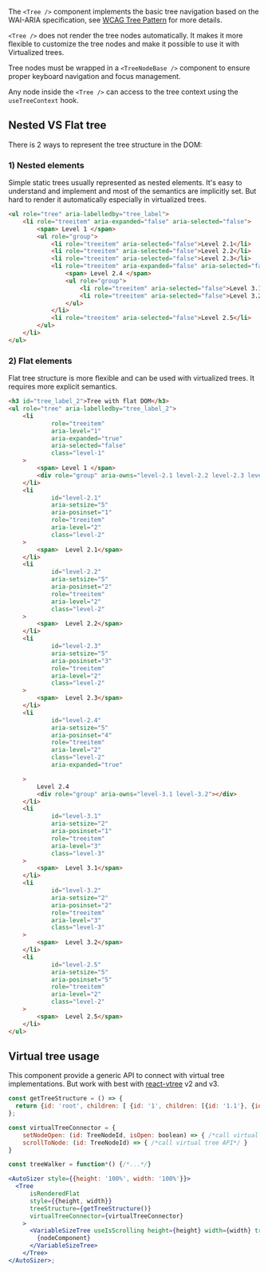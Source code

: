The `<Tree />` component implements the basic tree navigation based on the WAI-ARIA specification,
see [WCAG Tree Pattern](https://www.w3.org/WAI/ARIA/apg/patterns/treeview/) for more details.

`<Tree />` does not render the tree nodes automatically. It makes it more flexible to customize the tree nodes and
make it possible to use it with Virtualized trees.

Tree nodes must be wrapped in a `<TreeNodeBase />` component to ensure proper keyboard navigation and focus management.

Any node inside the `<Tree />` can access to the tree context using the `useTreeContext` hook.

## Nested VS Flat tree

There is 2 ways to represent the tree structure in the DOM:

### 1) Nested elements

Simple static trees usually represented as nested elements. It's easy to understand and implement and
most of the semantics are implicitly set. But hard to render it automatically especially in virtualized trees.

```html
<ul role="tree" aria-labelledby="tree_label">
    <li role="treeitem" aria-expanded="false" aria-selected="false">
        <span> Level 1 </span>
        <ul role="group">
            <li role="treeitem" aria-selected="false">Level 2.1</li>
            <li role="treeitem" aria-selected="false">Level 2.2</li>
            <li role="treeitem" aria-selected="false">Level 2.3</li>
            <li role="treeitem" aria-expanded="false" aria-selected="false">
                <span> Level 2.4 </span>
                <ul role="group">
                    <li role="treeitem" aria-selected="false">Level 3.1</li>
                    <li role="treeitem" aria-selected="false">Level 3.2</li>
                </ul>
            </li>
            <li role="treeitem" aria-selected="false">Level 2.5</li>
        </ul>
    </li>
</ul>

```

### 2) Flat elements

Flat tree structure is more flexible and can be used with virtualized trees. It requires more explicit semantics.

```html
<h3 id="tree_label_2">Tree with flat DOM</h3>
<ul role="tree" aria-labelledby="tree_label_2">
    <li
            role="treeitem"
            aria-level="1"
            aria-expanded="true"
            aria-selected="false"
            class="level-1"
    >
        <span> Level 1 </span>
        <div role="group" aria-owns="level-2.1 level-2.2 level-2.3 level-2.4 level-2.5"></div>
    </li>
    <li
            id="level-2.1"
            aria-setsize="5"
            aria-posinset="1"
            role="treeitem"
            aria-level="2"
            class="level-2"
    >
        <span>  Level 2.1</span>
    </li>
    <li
            id="level-2.2"
            aria-setsize="5"
            aria-posinset="2"
            role="treeitem"
            aria-level="2"
            class="level-2"
    >
        <span>  Level 2.2</span>
    </li>
    <li
            id="level-2.3"
            aria-setsize="5"
            aria-posinset="3"
            role="treeitem"
            aria-level="2"
            class="level-2"
    >
        <span>  Level 2.3</span>
    </li>
    <li
            id="level-2.4"
            aria-setsize="5"
            aria-posinset="4"
            role="treeitem"
            aria-level="2"
            class="level-2"
            aria-expanded="true"

    >
        Level 2.4
        <div role="group" aria-owns="level-3.1 level-3.2"></div>
    </li>
    <li
            id="level-3.1"
            aria-setsize="2"
            aria-posinset="1"
            role="treeitem"
            aria-level="3"
            class="level-3"
    >
        <span>  Level 3.1</span>
    </li>
    <li
            id="level-3.2"
            aria-setsize="2"
            aria-posinset="2"
            role="treeitem"
            aria-level="3"
            class="level-3"
    >
        <span>  Level 3.2</span>
    </li>
    <li
            id="level-2.5"
            aria-setsize="5"
            aria-posinset="5"
            role="treeitem"
            aria-level="2"
            class="level-2"
    >
        <span>  Level 2.5</span>
    </li>
</ul>
```

## Virtual tree usage

This component provide a generic API to connect with virtual tree implementations.
But work with best with [react-vtree](https://github.com/Lodin/react-vtree/tree/version/2) v2 and v3.

```jsx
const getTreeStructure = () => {
  return {id: 'root', children: [ {id: '1', children: [{id: '1.1'}, {id: '1.2'}]}]};
};

const virtualTreeConnector = {
    setNodeOpen: (id: TreeNodeId, isOpen: boolean) => { /*call virtual tree API*/ },
    scrollToNode: (id: TreeNodeId) => { /*call virtual tree API*/ }
}

const treeWalker = function*() {/*...*/}

<AutoSizer style={{height: '100%', width: '100%'}}>
  <Tree
      isRenderedFlat
      style={{height, width}}
      treeStructure={getTreeStructure()}
      virtualTreeConnector={virtualTreeConnector}
    >
      <VariableSizeTree useIsScrolling height={height} width={width} treeWalker={treeWalker}>
        {nodeComponent}
      </VariableSizeTree>
    </Tree>
</AutoSizer>;
```